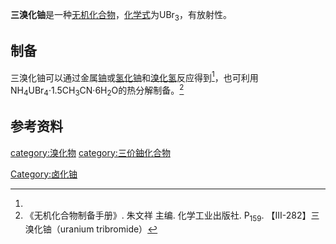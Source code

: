 {{chembox
| verifiedrevid = 
|   Name = 三溴化铀
|   ImageFile = UCl3 without caption.png
|   ImageName = 
|   OtherNames = 
|   IUPACName = 溴化铀(III)
| Section1 = {{Chembox Identifiers
|   ChemSpiderID_Ref = {{chemspidercite|correct|chemspider}}
| ChemSpiderID = 
| PubChem = 
| InChI =
| InChIKey =
| SMILES = Br[U](Br)Br
| StdInChI_Ref = {{stdinchicite|correct|chemspider}}
| StdInChI =
| StdInChIKey_Ref = {{stdinchicite|correct|chemspider}}
| StdInChIKey = 
| CASNo = 13470-19-4
| CASNo_Ref = {{cascite|correct|CAS}}
  }}
| Section2 = {{Chembox Properties
|   Formula = UBr<sub>3</sub>
|   MolarMass = 477.741
|   Appearance = 褐色固体<ref name=w>《无机化学丛书》. 第十卷 锕系 锕系后元素. 科学出版社. P<sub>133</sub>. 溴化铀</ref>
|   Density = 
|   MeltingPt = 
|   BoilingPt =
|   Solubility = 
|   Solvent =
|   SolubleOther = 
  }}
| Section7 = {{Chembox Hazards
|  EUHazardSymbol =
|  RPhrases =
|  SPhrases =
|  FlashPt = 
|  pKa = 
|  pKb = 
|  EUClass =
|  EUIndex = 
|  MainHazards = 
|  NFPA-H = 
|  NFPA-F = 
|  NFPA-R = 
|  NFPA-O = 
|  RSPhrases = 
|  Autoignition = 
|  ExploLimits = 
|  PEL = 
  }}
| Section8 = {{Chembox Related
|   Function = 
|   OtherFunctn = 
|   OtherAnions = [[三氯化铀|三氯化铀]]
|   OtherCations = 
|   OtherCpds = [[氰化铀|氰化铀]]
  }}
}}
'''三溴化铀'''是一种[[无机化合物|无机化合物]]，[[化学式|化学式]]为UBr<sub>3</sub>，有放射性。
==制备==
三溴化铀可以通过金属[[铀|铀]]或[[氢化铀|氢化铀]]和[[溴化氢|溴化氢]]反应得到<ref name=w />，也可利用NH<sub>4</sub>UBr<sub>4</sub>·1.5CH<sub>3</sub>CN·6H<sub>2</sub>O的热分解制备。<ref>《无机化合物制备手册》. 朱文祥 主编. 化学工业出版社. P<sub>159</sub>. 【Ⅲ-282】三溴化铀（uranium tribromide）</ref>
==参考资料==
{{reflist}}

{{铀化合物}}
[[category:溴化物|category:溴化物]]
[[category:三价鈾化合物|category:三价鈾化合物]]
[[Category:卤化铀|Category:卤化铀]]